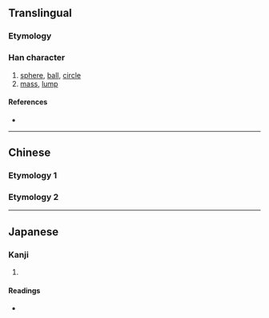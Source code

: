 {{character info/new}}
{{also|團|団|糰}}
==Translingual==
{{Han simplified forms|團|団|团}}

===Etymology===
{{Han simp|團|f=專|t=才}}

===Han character===
{{Han char|rn=31|rad=囗|as=03|sn=6|four=|canj=WDH|ids=⿴囗才}}

# [[sphere]], [[ball]], [[circle]]
# [[mass]], [[lump]]

====References====
* {{Han ref|kx=0217.061|dkj=04701|hdz=10711.080|uh=56E2|ud=22242}}

----

==Chinese==

===Etymology 1===
{{zh-see|團}}

===Etymology 2===
{{zh-see|糰}}

----

==Japanese==

===Kanji===
{{ja-kanji|grade=|rs=囗03}}

# {{defn|lang=ja|sort=囗03}}

====Readings====
* {{ja-readings|on=[[しゅう]] (shū)|kun=}}